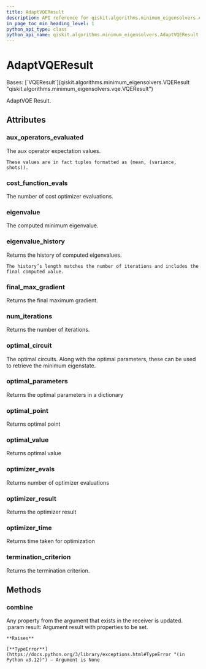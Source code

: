 ```yaml
---
title: AdaptVQEResult
description: API reference for qiskit.algorithms.minimum_eigensolvers.AdaptVQEResult
in_page_toc_min_heading_level: 1
python_api_type: class
python_api_name: qiskit.algorithms.minimum_eigensolvers.AdaptVQEResult
---
```


# AdaptVQEResult

<Class id="qiskit.algorithms.minimum_eigensolvers.AdaptVQEResult" github="https://github.com/qiskit/qiskit/tree/stable/0.46/qiskit/algorithms/minimum_eigensolvers/adapt_vqe.py" signature="qiskit.algorithms.minimum_eigensolvers.AdaptVQEResult">
  Bases: [`VQEResult`](qiskit.algorithms.minimum_eigensolvers.VQEResult "qiskit.algorithms.minimum_eigensolvers.vqe.VQEResult")

  AdaptVQE Result.

  ## Attributes

  ### aux\_operators\_evaluated

  <Attribute id="qiskit.algorithms.minimum_eigensolvers.AdaptVQEResult.aux_operators_evaluated" name="aux_operators_evaluated">
    The aux operator expectation values.

    These values are in fact tuples formatted as (mean, (variance, shots)).
  </Attribute>

  ### cost\_function\_evals

  <Attribute id="qiskit.algorithms.minimum_eigensolvers.AdaptVQEResult.cost_function_evals" name="cost_function_evals">
    The number of cost optimizer evaluations.
  </Attribute>

  ### eigenvalue

  <Attribute id="qiskit.algorithms.minimum_eigensolvers.AdaptVQEResult.eigenvalue" name="eigenvalue">
    The computed minimum eigenvalue.
  </Attribute>

  ### eigenvalue\_history

  <Attribute id="qiskit.algorithms.minimum_eigensolvers.AdaptVQEResult.eigenvalue_history" name="eigenvalue_history">
    Returns the history of computed eigenvalues.

    The history’s length matches the number of iterations and includes the final computed value.
  </Attribute>

  ### final\_max\_gradient

  <Attribute id="qiskit.algorithms.minimum_eigensolvers.AdaptVQEResult.final_max_gradient" name="final_max_gradient">
    Returns the final maximum gradient.
  </Attribute>

  ### num\_iterations

  <Attribute id="qiskit.algorithms.minimum_eigensolvers.AdaptVQEResult.num_iterations" name="num_iterations">
    Returns the number of iterations.
  </Attribute>

  ### optimal\_circuit

  <Attribute id="qiskit.algorithms.minimum_eigensolvers.AdaptVQEResult.optimal_circuit" name="optimal_circuit">
    The optimal circuits. Along with the optimal parameters, these can be used to retrieve the minimum eigenstate.
  </Attribute>

  ### optimal\_parameters

  <Attribute id="qiskit.algorithms.minimum_eigensolvers.AdaptVQEResult.optimal_parameters" name="optimal_parameters">
    Returns the optimal parameters in a dictionary
  </Attribute>

  ### optimal\_point

  <Attribute id="qiskit.algorithms.minimum_eigensolvers.AdaptVQEResult.optimal_point" name="optimal_point">
    Returns optimal point
  </Attribute>

  ### optimal\_value

  <Attribute id="qiskit.algorithms.minimum_eigensolvers.AdaptVQEResult.optimal_value" name="optimal_value">
    Returns optimal value
  </Attribute>

  ### optimizer\_evals

  <Attribute id="qiskit.algorithms.minimum_eigensolvers.AdaptVQEResult.optimizer_evals" name="optimizer_evals">
    Returns number of optimizer evaluations
  </Attribute>

  ### optimizer\_result

  <Attribute id="qiskit.algorithms.minimum_eigensolvers.AdaptVQEResult.optimizer_result" name="optimizer_result">
    Returns the optimizer result
  </Attribute>

  ### optimizer\_time

  <Attribute id="qiskit.algorithms.minimum_eigensolvers.AdaptVQEResult.optimizer_time" name="optimizer_time">
    Returns time taken for optimization
  </Attribute>

  ### termination\_criterion

  <Attribute id="qiskit.algorithms.minimum_eigensolvers.AdaptVQEResult.termination_criterion" name="termination_criterion">
    Returns the termination criterion.
  </Attribute>

  ## Methods

  ### combine

  <Function id="qiskit.algorithms.minimum_eigensolvers.AdaptVQEResult.combine" name="combine" signature="combine(result)">
    Any property from the argument that exists in the receiver is updated. :param result: Argument result with properties to be set.

    **Raises**

    [**TypeError**](https://docs.python.org/3/library/exceptions.html#TypeError "(in Python v3.12)") – Argument is None
  </Function>
</Class>

